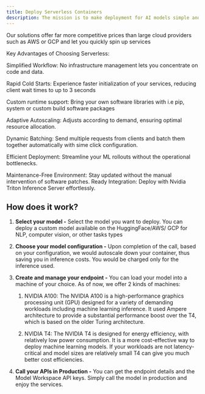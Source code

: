```yaml
---
title: Deploy Serverless Containers 
description: The mission is to make deployment for AI models simple and efficient. To accelerate this we provide a simple interface to run your custom model without worrying about infrastructure. 
---
```


Our solutions offer far more competitive prices than large cloud providers such as AWS or GCP and let you quickly spin up services 


Key Advantages of Choosing Serverless:


Simplified Workflow: No infrastructure management lets you concentrate on code and data.

Rapid Cold Starts: Experience faster initialization of your services, reducing client wait times to up to 3 seconds

Custom runtime support:  Bring your own software libraries with i.e pip, system or custom build software packages 

Adaptive Autoscaling: Adjusts according to demand, ensuring optimal resource allocation.

Dynamic Batching: Send multiple requests from clients and batch them together automatically with sime click configuration.

Efficient Deployment: Streamline your ML rollouts without the operational bottlenecks.

Maintenance-Free Environment: Stay updated without the manual intervention of software patches. Ready Integration: Deploy with Nvidia Triton Inference Server effortlessly.



## How does it work?
1. **Select your model -** Select the model you want to deploy. You can deploy a custom model available on the HuggingFace/AWS/ GCP for NLP, computer vision, or other tasks types
    

2. **Choose your model configuration -** Upon completion of the call, based on your configuration, we would autoscale down your container, thus saving you in inference costs. You would be charged only for the inference used.
    

3. **Create and manage your endpoint -** You can load your model into a machine of your choice. As of now, we offer 2 kinds of machines:
    
    1. NVIDIA A100: The NVIDIA A100 is a high-performance graphics processing unit (GPU) designed for a variety of demanding workloads including machine learning inference. It used Ampere architecture to provide a substantial performance boost over the T4, which is based on the older Turing architecture.
        
    
    2. NVIDIA T4: The NVIDIA T4 is designed for energy efficiency, with relatively low power consumption. It is a more cost-effective way to deploy machine learning models. If your workloads are not latency-critical and model sizes are relatively small T4 can give you much better cost efficiencies.
        
    

4. **Call your APIs in Production -** You can get the endpoint details and the Model Workspace API keys. Simply call the model in production and enjoy the services.
